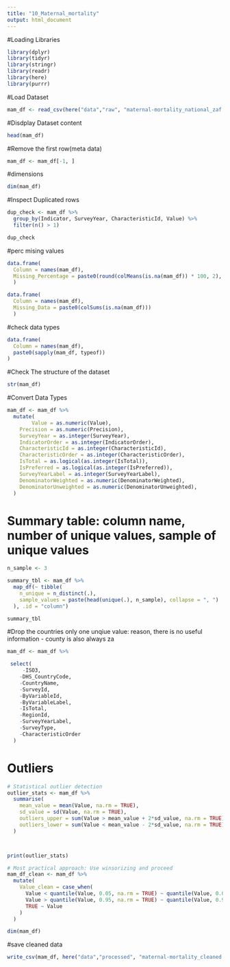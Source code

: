 ```yaml
---
title: "10_Maternal_mortality"
output: html_document
---
```


#Loading Libraries
```r
library(dplyr)
library(tidyr)
library(stringr)
library(readr)
library(here)
library(purrr)


```
#Load Dataset 
```r
mam_df <- read_csv(here("data","raw", "maternal-mortality_national_zaf.csv"))
```

#Disdplay Dataset content
```r
head(mam_df)
```

#Remove the first row(meta data)
```r
mam_df <- mam_df[-1, ]
```
#dimensions 
```r
dim(mam_df)
```

#Inspect Duplicated rows
```r
dup_check <- mam_df %>%
  group_by(Indicator, SurveyYear, CharacteristicId, Value) %>%
  filter(n() > 1)

dup_check

```

#perc mising values
```r

data.frame(
  Column = names(mam_df),
  Missing_Percentage = paste0(round(colMeans(is.na(mam_df)) * 100, 2), "%")
  )

```

```r
data.frame(
  Column = names(mam_df),
  Missing_Data = paste0(colSums(is.na(mam_df)))
  )
```

#check data types
```r
data.frame(
  Column = names(mam_df),
  paste0(sapply(mam_df, typeof))
)

```
#Check The structure of the dataset 
```r
str(mam_df)

```

#Convert Data Types
```r
mam_df <- mam_df %>%
  mutate(
        Value = as.numeric(Value),
    Precision = as.numeric(Precision),
    SurveyYear = as.integer(SurveyYear),
    IndicatorOrder = as.integer(IndicatorOrder),
    CharacteristicId = as.integer(CharacteristicId),
    CharacteristicOrder = as.integer(CharacteristicOrder),
    IsTotal = as.logical(as.integer(IsTotal)),
    IsPreferred = as.logical(as.integer(IsPreferred)),
    SurveyYearLabel = as.integer(SurveyYearLabel),
    DenominatorWeighted = as.numeric(DenominatorWeighted),
    DenominatorUnweighted = as.numeric(DenominatorUnweighted),
  )
```
# Summary table: column name, number of unique values, sample of unique values
```r

n_sample <- 3

summary_tbl <- mam_df %>%
  map_df(~ tibble(
    n_unique = n_distinct(.),
    sample_values = paste(head(unique(.), n_sample), collapse = ", ")
  ), .id = "column")

summary_tbl
```
  

#Drop the countries only one unqiue value: reason, there is no useful information - county is also always za
```r
mam_df <- mam_df %>%

 select(
     -ISO3, 
    -DHS_CountryCode, 
    -CountryName, 
    -SurveyId,
    -ByVariableId, 
    -ByVariableLabel, 
    -IsTotal,
    -RegionId, 
    -SurveyYearLabel, 
    -SurveyType,
    -CharacteristicOrder
  )
```

# Outliers
```r


# Statistical outlier detection
outlier_stats <- mam_df %>%
  summarise(
    mean_value = mean(Value, na.rm = TRUE),
    sd_value = sd(Value, na.rm = TRUE),
    outliers_upper = sum(Value > mean_value + 2*sd_value, na.rm = TRUE),
    outliers_lower = sum(Value < mean_value - 2*sd_value, na.rm = TRUE)
  )



print(outlier_stats)

# Most practical approach: Use winsorizing and proceed
mam_df_clean <- mam_df %>%
  mutate(
    Value_clean = case_when(
      Value < quantile(Value, 0.05, na.rm = TRUE) ~ quantile(Value, 0.05, na.rm = TRUE),
      Value > quantile(Value, 0.95, na.rm = TRUE) ~ quantile(Value, 0.95, na.rm = TRUE),
      TRUE ~ Value
    )
  )


```


```r
dim(mam_df)
```

#save cleaned data
```r
write_csv(mam_df, here("data","processed", "maternal-mortality_cleaned.csv"))
```
